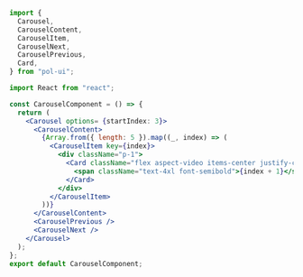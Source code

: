 ```jsx
import {
  Carousel,
  CarouselContent,
  CarouselItem,
  CarouselNext,
  CarouselPrevious,
  Card,
} from "pol-ui";

import React from "react";

const CarouselComponent = () => {
  return (
    <Carousel options= {startIndex: 3}>
      <CarouselContent>
        {Array.from({ length: 5 }).map((_, index) => (
          <CarouselItem key={index}>
            <div className="p-1">
              <Card className="flex aspect-video items-center justify-center p-6">
                <span className="text-4xl font-semibold">{index + 1}</span>
              </Card>
            </div>
          </CarouselItem>
        ))}
      </CarouselContent>
      <CarouselPrevious />
      <CarouselNext />
    </Carousel>
  );
};
export default CarouselComponent;
```
